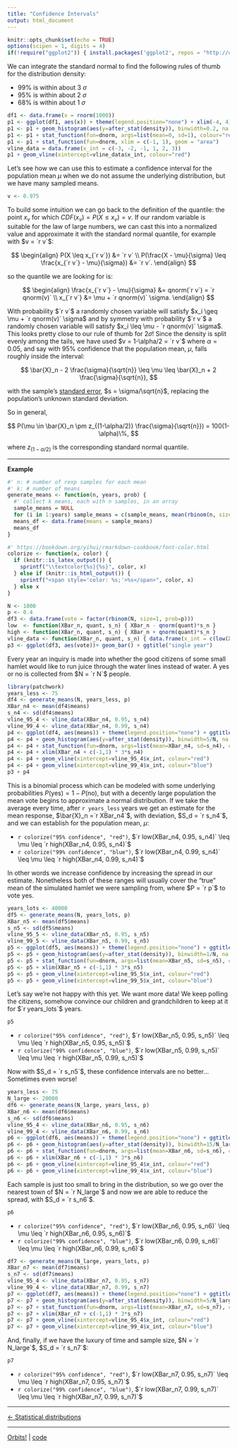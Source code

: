 ```yaml
---
title: "Confidence Intervals"
output: html_document
---
```


```r
knitr::opts_chunk$set(echo = TRUE)
options(scipen = 1, digits = 4)
if(!require("ggplot2")) { install.packages('ggplot2', repos = "http://cran.us.r-project.org"); library("ggplot2") }
```

We can integrate the standard normal to find the following rules of thumb for the distribution density:

- 99% is within about 3 $\sigma$
- 95% is within about 2 $\sigma$
- 68% is within about 1 $\sigma$

```r
df1 <- data.frame(x = rnorm(1000))
p1 <- ggplot(df1, aes(x)) + theme(legend.position="none") + xlim(-4, 4)
p1 <- p1 + geom_histogram(aes(y=after_stat(density)), binwidth=0.2, na.rm=TRUE)
p1 <- p1 + stat_function(fun=dnorm, args=list(mean=0, sd=1), colour="red")
p1 <- p1 + stat_function(fun=dnorm, xlim = c(-1, 1), geom = "area")
vline_data = data.frame(x_int = c(-3, -2, -1, 1, 2, 3))
p1 + geom_vline(xintercept=vline_data$x_int, colour="red")
```

Let's see how we can use this to estimate a confidence interval for the population mean $\mu$ when we do not assume the underlying distribution, but we have many sampled means.

```r
v <- 0.975
```

To build some intuition we can go back to the definition of the quantile: the point $x_v$ for which $CDF(x_v) = P(X \leq x_v) = v$. If our random variable is suitable for the law of large numbers, we can cast this into a normalized value and approximate it with the standard normal quantile, for example with $v = `r v`$:

$$
\begin{align}
P(X \leq x_{`r v`}) &= `r v` \\
P(\frac{X - \mu}{\sigma} \leq \frac{x_{`r v`} - \mu}{\sigma}) &= `r v`.
\end{align}
$$

so the quantile we are looking for is:

$$
\begin{align}
\frac{x_{`r v`} - \mu}{\sigma} &= qnorm(`r v`) = `r qnorm(v)` \\
x_{`r v`} &= \mu + `r qnorm(v)` \sigma.
\end{align}
$$

With probability $`r v`$ a randomly chosen variable will satisfy $x_i \geq \mu + `r qnorm(v)` \sigma$ and by symmetry with probability $`r v`$ a randomly chosen variable will satisfy $x_i \leq \mu - `r qnorm(v)` \sigma$. This looks pretty close to our rule of thumb for $2 \sigma$! Since the density is split evenly among the tails, we have used $v = 1-\alpha/2 = `r v`$ where $\alpha = 0.05$, and say with $95\%$ confidence that the population mean, $\mu$, falls roughly inside the interval:

$$
\bar{X}_n - 2 \frac{\sigma}{\sqrt{n}} \leq \mu \leq \bar{X}_n + 2 \frac{\sigma}{\sqrt{n}},
$$

with the sample's [standard error](https://en.wikipedia.org/wiki/Standard_error), $s = \sigma/\sqrt{n}$, replacing the population's unknown standard deviation.

So in general,

$$
P(\mu \in \bar{X}_n \pm z_{(1-\alpha/2)} \frac{\sigma}{\sqrt{n}}) = 100(1-\alpha)\%,
$$

where $z_{(1-\alpha/2)}$ is the corresponding standard normal quantile.

***

**Example**

```r
#' n: # number of rexp samples for each mean
#' k: # number of means
generate_means <- function(n, years, prob) {
  #' collect k means, each with n samples, in an array
  sample_means = NULL
  for (i in 1:years) sample_means = c(sample_means, mean(rbinom(n, size=1, prob=prob)))
  means_df <- data.frame(means = sample_means)
  means_df
}
```

```r
#' https://bookdown.org/yihui/rmarkdown-cookbook/font-color.html
colorize <- function(x, color) {
  if (knitr::is_latex_output()) {
    sprintf("\\textcolor{%s}{%s}", color, x)
  } else if (knitr::is_html_output()) {
    sprintf("<span style='color: %s;'>%s</span>", color, x)
  } else x
}
```

```r
N <- 1000
p <- 0.4
df3 <- data.frame(vote = factor(rbinom(N, size=1, prob=p)))
low  <- function(XBar_n, quant, s_n) { XBar_n - qnorm(quant)*s_n }
high <- function(XBar_n, quant, s_n) { XBar_n + qnorm(quant)*s_n }
vline_data <- function(XBar_n, quant, s_n) { data.frame(x_int = c(low(XBar_n, quant, s_n), high(XBar_n, quant, s_n))) }
p3 <- ggplot(df3, aes(vote))+ geom_bar() + ggtitle("single year")
```

Every year an inquiry is made into whether the good citizens of some small hamlet would like to run juice through the water lines instead of water. A yes or no is collected from $N = `r N`$ people.

```r
library(patchwork)
years_less <- 75
df4 <- generate_means(N, years_less, p)
XBar_n4 <- mean(df4$means)
s_n4 <- sd(df4$means)
vline_95_4 <- vline_data(XBar_n4, 0.95, s_n4)
vline_99_4 <- vline_data(XBar_n4, 0.99, s_n4)
p4 <- ggplot(df4, aes(means)) + theme(legend.position="none") + ggtitle(paste("histogram,", as.character(years_less), "years"))
p4 <- p4 + geom_histogram(aes(y=after_stat(density)), binwidth=5/N, na.rm=TRUE)
p4 <- p4 + stat_function(fun=dnorm, args=list(mean=XBar_n4, sd=s_n4), colour="red")
p4 <- p4 + xlim(XBar_n4 + c(-1,1) * 3*s_n4)
p4 <- p4 + geom_vline(xintercept=vline_95_4$x_int, colour="red")
p4 <- p4 + geom_vline(xintercept=vline_99_4$x_int, colour="blue")
p3 + p4
```

This is a binomial process which can be modeled with some underlying probabilities $P(\text{yes}) = 1 - P(\text{no})$, but with a decently large population the mean vote begins to approximate a normal distribution. If we take the average every time, after `r years_less` years we get an estimate for the mean response, $\bar{X}_n =`r XBar_n4`$, with deviation, $S_d = `r s_n4`$, and we can establish for the population mean, $\mu$:

- `r colorize("95% confidence", "red")`, $`r low(XBar_n4, 0.95, s_n4)` \leq \mu \leq `r high(XBar_n4, 0.95, s_n4)`$
- `r colorize("99% confidence", "blue")`, $`r low(XBar_n4, 0.99, s_n4)` \leq \mu \leq `r high(XBar_n4, 0.99, s_n4)`$

In other words we increase confidence by increasing the spread in our estimate. Nonetheless both of these ranges will usually cover the "true" mean of the simulated hamlet we were sampling from, where $P = `r p`$ to vote yes.

```r
years_lots <- 40000
df5 <- generate_means(N, years_lots, p)
XBar_n5 <- mean(df5$means)
s_n5 <- sd(df5$means)
vline_95_5 <- vline_data(XBar_n5, 0.95, s_n5)
vline_99_5 <- vline_data(XBar_n5, 0.99, s_n5)
p5 <- ggplot(df5, aes(means)) + theme(legend.position="none") + ggtitle(paste("histogram,", as.character(years_lots), "years"))
p5 <- p5 + geom_histogram(aes(y=after_stat(density)), binwidth=1/N, na.rm=TRUE)
p5 <- p5 + stat_function(fun=dnorm, args=list(mean=XBar_n5, sd=s_n5), colour="red")
p5 <- p5 + xlim(XBar_n5 + c(-1,1) * 3*s_n5)
p5 <- p5 + geom_vline(xintercept=vline_95_5$x_int, colour="red")
p5 <- p5 + geom_vline(xintercept=vline_99_5$x_int, colour="blue")
```


Let's say we're not happy with this yet. We want more data! We keep polling the citizens, somehow convince our children and grandchildren to keep at it for $`r years_lots`$ years.

```r
p5
```

- `r colorize("95% confidence", "red")`, $`r low(XBar_n5, 0.95, s_n5)` \leq \mu \leq `r high(XBar_n5, 0.95, s_n5)`$
- `r colorize("99% confidence", "blue")`, $`r low(XBar_n5, 0.99, s_n5)` \leq \mu \leq `r high(XBar_n5, 0.99, s_n5)`$

Now with $S_d = `r s_n5`$, these confidence intervals are no better... Sometimes even worse!

```r
years_less <- 75
N_large <- 20000
df6 <- generate_means(N_large, years_less, p)
XBar_n6 <- mean(df6$means)
s_n6 <- sd(df6$means)
vline_95_4 <- vline_data(XBar_n6, 0.95, s_n6)
vline_99_4 <- vline_data(XBar_n6, 0.99, s_n6)
p6 <- ggplot(df6, aes(means)) + theme(legend.position="none") + ggtitle(paste("histogram,", as.character(years_less), "years"))
p6 <- p6 + geom_histogram(aes(y=after_stat(density)), binwidth=15/N_large, na.rm=TRUE)
p6 <- p6 + stat_function(fun=dnorm, args=list(mean=XBar_n6, sd=s_n6), colour="red")
p6 <- p6 + xlim(XBar_n6 + c(-1,1) * 3*s_n6)
p6 <- p6 + geom_vline(xintercept=vline_95_4$x_int, colour="red")
p6 <- p6 + geom_vline(xintercept=vline_99_4$x_int, colour="blue")
```


Each sample is just too small to bring in the distribution, so we go over the nearest town of $N = `r N_large`$ and now we are able to reduce the spread, with $S_d = `r s_n6`$.


```r
p6
```

- `r colorize("95% confidence", "red")`, $`r low(XBar_n6, 0.95, s_n6)` \leq \mu \leq `r high(XBar_n6, 0.95, s_n6)`$
- `r colorize("99% confidence", "blue")`, $`r low(XBar_n6, 0.99, s_n6)` \leq \mu \leq `r high(XBar_n6, 0.99, s_n6)`$

```r
df7 <- generate_means(N_large, years_lots, p)
XBar_n7 <- mean(df7$means)
s_n7 <- sd(df7$means)
vline_95_4 <- vline_data(XBar_n7, 0.95, s_n7)
vline_99_4 <- vline_data(XBar_n7, 0.99, s_n7)
p7 <- ggplot(df7, aes(means)) + theme(legend.position="none") + ggtitle(paste("histogram,", as.character(years_lots), "years"))
p7 <- p7 + geom_histogram(aes(y=after_stat(density)), binwidth=5/N_large, na.rm=TRUE)
p7 <- p7 + stat_function(fun=dnorm, args=list(mean=XBar_n7, sd=s_n7), colour="red")
p7 <- p7 + xlim(XBar_n7 + c(-1,1) * 3*s_n7)
p7 <- p7 + geom_vline(xintercept=vline_95_4$x_int, colour="red")
p7 <- p7 + geom_vline(xintercept=vline_99_4$x_int, colour="blue")
```

And, finally, if we have the luxury of time and sample size, $N = `r N_large`$, $S_d = `r s_n7`$:

```r
p7
```

- `r colorize("95% confidence", "red")`, $`r low(XBar_n7, 0.95, s_n7)` \leq \mu \leq `r high(XBar_n7, 0.95, s_n7)`$
- `r colorize("99% confidence", "blue")`, $`r low(XBar_n7, 0.99, s_n7)` \leq \mu \leq `r high(XBar_n7, 0.99, s_n7)`$

***

[<- Statistical distributions](./stat_dist.html)

***

[Orbits!](../index.html) | [code](https://github.com/je-miralles/orbits/blob/main/rmd_sources/stat_inf/stat_inf.Rmd)
